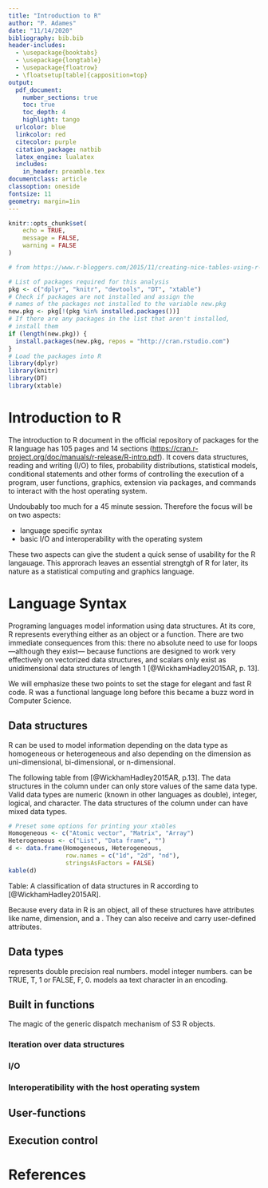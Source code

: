 ```yaml
---
title: "Introduction to R"
author: "P. Adames"
date: "11/14/2020"
bibliography: bib.bib
header-includes: 
  - \usepackage{booktabs}
  - \usepackage{longtable}
  - \usepackage{floatrow}
  - \floatsetup[table]{capposition=top}
output: 
  pdf_document:
    number_sections: true
    toc: true
    toc_depth: 4
    highlight: tango
  urlcolor: blue
  linkcolor: red
  citecolor: purple
  citation_package: natbib
  latex_engine: lualatex
  includes:
    in_header: preamble.tex
documentclass: article
classoption: oneside
fontsize: 11
geometry: margin=1in
---
```


```r
knitr::opts_chunk$set(
	echo = TRUE,
	message = FALSE,
	warning = FALSE
)
```

```r
# from https://www.r-bloggers.com/2015/11/creating-nice-tables-using-r-markdown/

# List of packages required for this analysis
pkg <- c("dplyr", "knitr", "devtools", "DT", "xtable")
# Check if packages are not installed and assign the
# names of the packages not installed to the variable new.pkg
new.pkg <- pkg[!(pkg %in% installed.packages())]
# If there are any packages in the list that aren't installed,
# install them
if (length(new.pkg)) {
  install.packages(new.pkg, repos = "http://cran.rstudio.com")
}
# Load the packages into R
library(dplyr)
library(knitr)
library(DT)
library(xtable)
```

# Introduction to R

The introduction to R document in the official repository of packages for the R language has 105 pages and 14 sections (<https://cran.r-project.org/doc/manuals/r-release/R-intro.pdf>). It covers data structures, reading and writing (I/O) to files, probability distributions, statistical models, conditional statements and other forms of controlling the execution of a program,  user functions, graphics, extension via packages, and commands to interact with the host operating system.

Undoubably too much for a 45 minute session. Therefore the focus will be on two aspects:

 - language specific syntax
 - basic I/O and interoperability with the operating system

These two aspects can give the student a quick sense of usability for the R langauage. This approrach leaves an essential strengtgh of R for later, its nature as a statistical computing and graphics language.


# Language Syntax

Programing languages model information using data structures. At its core, R represents everything  either as an  object or a function. There are two immediate consequences from this: there no absolute need to use for loops ---although they exist--- because functions are designed to work very effectively on vectorized data structures, and scalars only exist as unidimensional data structures of length 1 [@WickhamHadley2015AR, p. 13].

We will emphasize these two points to set the stage for elegant and fast R code. R was a functional language long before this became a buzz word in Computer Science.

## Data structures

R can be used to model information depending on the data type as  homogeneous or heterogeneous and also depending on the dimension as uni-dimensional, bi-dimensional, or n-dimensional.

The following table from [@WickhamHadley2015AR, p.13].
The data structures in the column under \textit{Homogeneous} can only store values of the same data type. 
Valid data types are numeric (known in other languages as double), integer, logical, and character.
The data structures of the column under \textit{Heterogeneous} can have mixed data types.


```r
# Preset some options for printing your xtables
Homogeneous <- c("Atomic vector", "Matrix", "Array")
Heterogeneous <- c("List", "Data frame", "")
d <- data.frame(Homogeneous, Heterogeneous, 
                row.names = c("1d", "2d", "nd"), 
                stringsAsFactors = FALSE)
kable(d)
```

Table: A classification of data structures in R according to [@WickhamHadley2015AR].

Because every data in R is an object, all of these structures have attributes like name, dimension, and a \texttt{class}. 
They can also receive and carry user-defined attributes.


## Data types

\texttt{numeric} represents double precision real numbers.
\texttt{integer} model integer numbers.
\texttt{logical} can be TRUE, T, 1 or FALSE, F, 0.
\texttt{character} models aa text character in an encoding.

## Built in functions

The magic of the generic dispatch mechanism of S3 R objects.


### Iteration over data structures


### I/O


### Interoperatibility with the host operating system


## User-functions


## Execution control


# References







